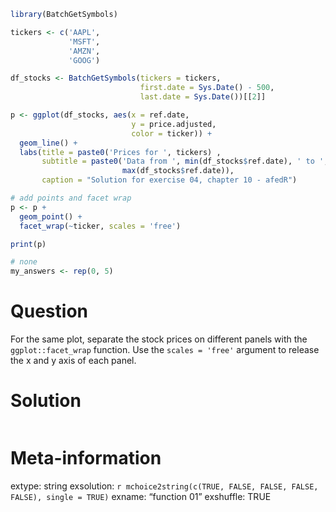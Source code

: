 ```r
library(BatchGetSymbols)

tickers <- c('AAPL', 
             'MSFT',
             'AMZN',
             'GOOG') 

df_stocks <- BatchGetSymbols(tickers = tickers, 
                             first.date = Sys.Date() - 500,
                             last.date = Sys.Date())[[2]]

p <- ggplot(df_stocks, aes(x = ref.date, 
                           y = price.adjusted,
                           color = ticker)) + 
  geom_line() + 
  labs(title = paste0('Prices for ', tickers) ,
       subtitle = paste0('Data from ', min(df_stocks$ref.date), ' to ', 
                         max(df_stocks$ref.date)),
       caption = "Solution for exercise 04, chapter 10 - afedR")

# add points and facet wrap
p <- p + 
  geom_point() + 
  facet_wrap(~ticker, scales = 'free')

print(p)
```

```r
# none
my_answers <- rep(0, 5)
```

Question
========

For the same plot, separate the stock prices on different panels with the `ggplot::facet_wrap` function. Use the `scales = 'free'` argument to release the x and y axis of each panel.



Solution
================

```r
```


Meta-information
================
extype: string
exsolution: `r mchoice2string(c(TRUE, FALSE, FALSE, FALSE, FALSE), single = TRUE)`
exname: "function 01"
exshuffle: TRUE

